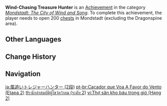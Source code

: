 {{Achievement Infobox
|title        = Wind-Chasing Treasure Hunter
|id           = 80038
|order id     = 0038
|category     = Mondstadt: The City of Wind and Song
|description  = Open 200 [[chests]] in [[Mondstadt]] (excluding the [[Dragonspine]] area).
|requirements = 
|primogems    = 10
|tracking     = Tracks the amount of chests found in Mondstadt.
|topic        = Chests
|set          = Wind-Chasing Treasure Hunter
|tier         = 2
|tiers_total  = 3
}}
'''Wind-Chasing Treasure Hunter''' is an [[Achievement]] in the category ''[[Mondstadt: The City of Wind and Song]]''. To complete this achievement, the player needs to open 200 [[chests]] in Mondstadt (excluding the Dragonspine area).
<!--
==Trivia==

==Video Guides==
{{EVT
|video1   = 
|caption1 = 
}}
-->
==Other Languages==
{{Transclude|Wind-Chasing Treasure Hunter|Other Languages}}

==Change History==
{{Change History|1.0}}
<!--
==References==
{{Reflist}}
-->
==Navigation==
{{Achievement Navbox}}

[[ja:風追いトレジャーハンター (2段)]]
[[pt-br:Caçador que Voa A Favor do Vento (Etapa 2)]]
[[th:นักล่าสมบัติผู้ไขว่คว้าลม (ระดับ 2)]]
[[vi:Thợ săn kho báu trong gió (Hạng 2)]]
